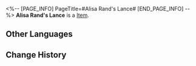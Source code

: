 <%-- [PAGE_INFO]
PageTitle=#Alisa Rand's Lance#
[END_PAGE_INFO] --%>
{{Item Infobox
|id          = 250033
|image       = Item Alisa Rand's Lance.png
|type        = 
|invCategory = 
|rarity      = 1
|effect      = 
|description = 
}}
'''Alisa Rand's Lance''' is a [[Item]].

==Other Languages==
{{Other Languages
|en   = Alisa Rand's Lance
|zhs  = 阿丽萨•兰德的骑枪
|zht  = 阿麗薩•蘭德的騎槍
|ja   = アリサ・ランドの槍
|ko   = 알리사•랜드의 랜스
|es   = Lanza de Alisa Rand
|fr   = Lance d'Alisa Rand
|ru   = Копьё Алисы Рэнд
|th   = หอกของ Alisa Rand
|vi   = Ngọn Thương Của Alisa Rand
|de   = Alisa Rands Lanze
|id   = Tombak Alisa Rand
|pt   = Lança de Alisa Rand
}}

==Change History==
{{Change History|2.0}}
